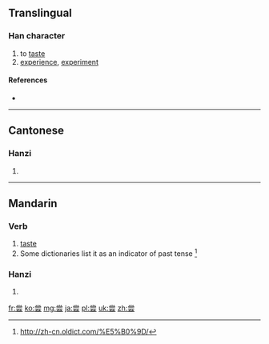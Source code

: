 {{also|嘗}}
==Translingual==

===Han character===
{{Han char|rn=42|rad=小|as=06|sn=9|four=|canj=火月一一戈 (FBMMI)|ids=⿱[[龸]][[云]]}}

# to [[taste]]
# [[experience]], [[experiment]]

====References====
* {{Han ref|kx=0297.151|hdz=10564.100|uh=5C1D|ud=23581}}

----

==Cantonese==

===Hanzi===
{{yue-hanzi|jyut=[[soeng4]]|y=seung4|tra=嘗}}

# {{defn|lang=yue|sort=小06}}

----

==Mandarin==

===Verb===
{{head|cmn|verb}}

# [[taste]] {{sense|try the flavour of}}
# Some dictionaries list it as an indicator of past tense <ref>http://zh-cn.oldict.com/%E5%B0%9D/</ref>

===Hanzi===
{{cmn-hanzi|tra=嘗|pin=[[cháng]] ([[chang2]])|wg=ch'ang<sup>2</sup>}}

# {{defn|lang=cmn|sort=小06}}

<references/>

[[fr:尝]]
[[ko:尝]]
[[mg:尝]]
[[ja:尝]]
[[pl:尝]]
[[uk:尝]]
[[zh:尝]]